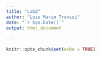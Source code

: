 ```yaml
---
title: "Lab2"
author: "Luis Mario Trevisi"
date: "`r Sys.Date()`"
output: html_document
  
---
```


```r
knitr::opts_chunk$set(echo = TRUE)
```

